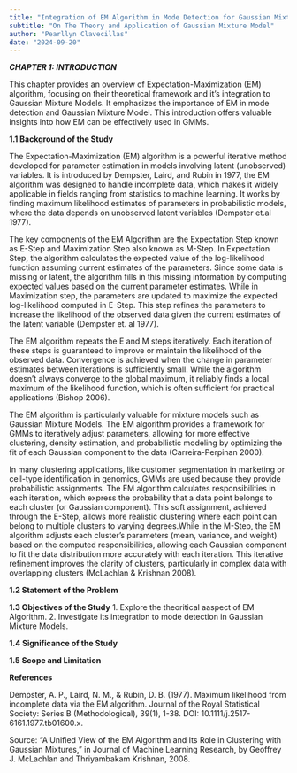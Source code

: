 ```yaml
---
title: "Integration of EM Algorithm in Mode Detection for Gaussian Mixture Models"
subtitle: "On The Theory and Application of Gaussian Mixture Model"
author: "Pearllyn Clavecillas"
date: "2024-09-20"
---
```

***CHAPTER 1: INTRODUCTION***

This chapter provides an overview of Expectation-Maximization (EM) algorithm, focusing on their theoretical framework and it's integration to Gaussian Mixture Models. It emphasizes the importance of EM in mode detection and Gaussian Mixture Model. This introduction offers
valuable insights into how EM can be effectively used in GMMs.

**1.1 Background of the Study**

  The Expectation-Maximization (EM) algorithm is a powerful iterative method developed for parameter estimation in models involving latent (unobserved) variables. It is introduced by Dempster, Laird, and Rubin in 1977, the EM algorithm was designed to handle incomplete data, which makes it widely applicable in fields ranging from statistics to machine learning. It works by finding maximum likelihood estimates of parameters in probabilistic models, where the data depends on unobserved latent variables (Dempster et.al 1977).

  The key components of the EM Algorithm are the Expectation Step known as E-Step and Maximization Step also known as M-Step. In Expectation Step, the algorithm calculates the expected value of the log-likelihood function assuming current estimates of the parameters. Since some data is missing or latent, the algorithm fills in this missing information by computing expected values based on the current parameter estimates. While in Maximization step, the parameters are updated to maximize the expected log-likelihood computed in E-Step. This step refines the parameters to increase the likelihood of the observed data given the current estimates of the latent variable (Dempster et. al 1977).
  
  The EM algorithm repeats the E and M steps iteratively. Each iteration of these steps is guaranteed to improve or maintain the likelihood of the observed data. Convergence is achieved when the change in parameter estimates between iterations is sufficiently small. While the algorithm doesn't always converge to the global maximum, it reliably finds a local maximum of the likelihood function, which is often sufficient for practical applications (Bishop 2006).
  
  The EM algorithm is particularly valuable for mixture models such as Gaussian Mixture Models. The EM algorithm provides a framework for GMMs to iteratively adjust parameters, allowing for more effective clustering, density estimation, and probabilistic modeling by optimizing the fit of each Gaussian component to the data (Carreira-Perpinan 2000). 
  
  In many clustering applications, like customer segmentation in marketing or cell-type identification in genomics, GMMs are used because they provide probabilistic assignments. The EM algorithm calculates responsibilities in each iteration, which express the probability that a data point belongs to each cluster (or Gaussian component). This soft assignment, achieved through the E-Step, allows more realistic clustering where each point can belong to multiple clusters to varying degrees.While in the M-Step, the EM algorithm adjusts each cluster's parameters (mean, variance, and weight) based on the computed responsibilities, allowing each Gaussian component to fit the data distribution more accurately with each iteration. This iterative refinement improves the clarity of clusters, particularly in complex data with overlapping clusters (McLachlan & Krishnan 2008).


**1.2 Statement of the Problem**

**1.3 Objectives of the Study**
1. Explore the theoritical aaspect of EM Algorithm.
2. Investigate its integration to mode detection in Gaussian Mixture Models.

**1.4 Significance of the Study**

**1.5 Scope and Limitation**


**References**

Dempster, A. P., Laird, N. M., & Rubin, D. B. (1977). Maximum likelihood from incomplete data via the EM algorithm. Journal of the Royal Statistical Society: Series B (Methodological), 39(1), 1-38. DOI: 10.1111/j.2517-6161.1977.tb01600.x.

Source: "A Unified View of the EM Algorithm and Its Role in Clustering with Gaussian Mixtures," in Journal of Machine Learning Research, by Geoffrey J. McLachlan and Thriyambakam Krishnan, 2008.
